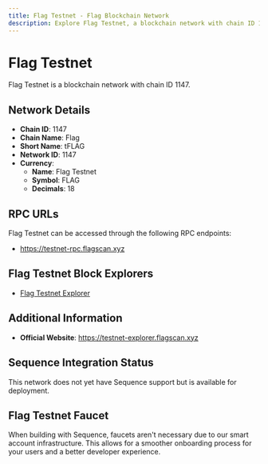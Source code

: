 ```yaml
--- 
title: Flag Testnet - Flag Blockchain Network
description: Explore Flag Testnet, a blockchain network with chain ID 1147. Learn about its native currency, Flag Testnet, and how to interact with the network.
---
```


# Flag Testnet

Flag Testnet is a blockchain network with chain ID 1147.

## Network Details

- **Chain ID**: 1147
- **Chain Name**: Flag
- **Short Name**: tFLAG
- **Network ID**: 1147
- **Currency**: 
  - **Name**: Flag Testnet
  - **Symbol**: FLAG
  - **Decimals**: 18

## RPC URLs

Flag Testnet can be accessed through the following RPC endpoints:

- https://testnet-rpc.flagscan.xyz

## Flag Testnet Block Explorers

- [Flag Testnet Explorer](https://testnet-explorer.flagscan.xyz)

## Additional Information

- **Official Website**: https://testnet-explorer.flagscan.xyz

## Sequence Integration Status

This network does not yet have Sequence support but is available for deployment.

## Flag Testnet Faucet

When building with Sequence, faucets aren't necessary due to our smart account infrastructure. This allows for a smoother onboarding process for your users and a better developer experience.

